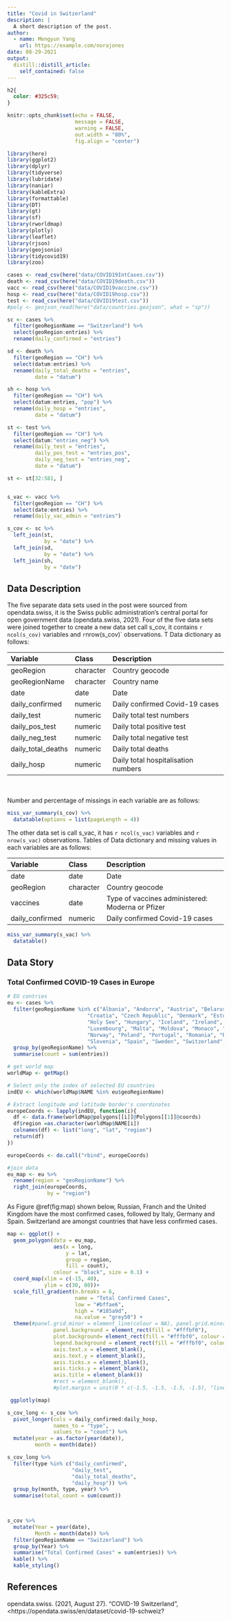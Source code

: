 ```yaml
---
title: "Covid in Switzerland"
description: |
  A short description of the post.
author:
  - name: Mengyun Yang
    url: https://example.com/norajones
date: 08-29-2021
output:
  distill::distill_article:
    self_contained: false
---
```


```css
h2{
  color: #325c59;
}

```


```r
knitr::opts_chunk$set(echo = FALSE,
                      message = FALSE,
                      warning = FALSE,
                      out.width = "80%",
                      fig.align = "center")
```

```r
library(here)
library(ggplot2)
library(dplyr)
library(tidyverse)
library(lubridate)
library(naniar)
library(kableExtra)
library(formattable)
library(DT)
library(gt)
library(sf)
library(rworldmap)
library(plotly)
library(leaflet)
library(rjson)
library(geojsonio)
library(tidycovid19)
library(zoo)
```

```r
cases <- read_csv(here("data/COVID19IntCases.csv"))
death <- read_csv(here("data/COVID19death.csv"))
vacc <- read_csv(here("data/COVID19vaccine.csv"))
hosp <- read_csv(here("data/COVID19hosp.csv"))
test <- read_csv(here("data/COVID19test.csv"))
#poly <- geojson_read(here("data/countries.geojson", what = "sp"))

```


```r
sc <- cases %>% 
  filter(geoRegionName == "Switzerland") %>% 
  select(geoRegion:entries) %>% 
  rename(daily_confirmed = "entries")

sd <- death %>% 
  filter(geoRegion == "CH") %>% 
  select(datum:entries) %>% 
  rename(daily_total_deaths = "entries",
         date = "datum")

sh <- hosp %>% 
  filter(geoRegion == "CH") %>% 
  select(datum:entries, "pop") %>% 
  rename(daily_hosp = "entries",
         date = "datum") 

st <- test %>% 
  filter(geoRegion == "CH") %>% 
  select(datum:"entries_neg") %>% 
  rename(daily_test = "entries",
         daily_pos_test = "entries_pos",
         daily_neg_test = "entries_neg",
         date = "datum")

st <- st[32:581, ]


s_vac <- vacc %>% 
  filter(geoRegion == "CH") %>% 
  select(date:entries) %>% 
  rename(daily_vac_admin = "entries")

s_cov <- sc %>% 
  left_join(st,
            by = "date") %>% 
  left_join(sd,
            by = "date") %>% 
  left_join(sh,
            by = "date") 
```

## Data Description

The five separate data sets used in the post were sourced from opendata.swiss, it is the Swiss public administration's central portal for open government data (opendata.swiss, 2021). Four of the five data sets were joined together to create a new data set call s_cov, it contains `r ncol(s_cov)` variables and `r `nrow(s_cov)` observations. T Data dictionary as follows:

|**Variable**      |**Class** |**Description**                    |
|:-----------------|:---------|:----------------------------------|
|geoRegion         |character |Country geocode                    |
|geoRegionName     |character |Country name                       |
|date              |date      |Date                               |
|daily_confirmed   |numeric   |Daily confirmed Covid-19 cases     | 
|daily_test        |numeric   |Daily total test numbers           |
|daily_pos_test    |numeric   |Daily total positive test          |
|daily_neg_test    |numeric   |Daily total negative test          |
|daily_total_deaths|numeric   |Daily total deaths                 | 
|daily_hosp        |numeric   |Daily total hospitalisation numbers|




<br><br>
Number and percentage of missings in each variable are as follows:
<br>
```r
miss_var_summary(s_cov) %>% 
  datatable(options = list(pageLength = 4))
```

The other data set is call s_vac, it has `r ncol(s_vac)` variables and `r nrow(s_vac)` observations. Tables of Data dictionary and missing values in each variables are as follows:

|**Variable**      |**Class** |**Description**                                  |
|:-----------------|:---------|:------------------------------------------------|
|date              |date      |Date                                             |
|geoRegion         |character |Country geocode                                  |
|vaccines          |date      |Type of vaccines administered: Moderna or Pfizer |
|daily_confirmed   |numeric   |Daily confirmed Covid-19 cases                   |   

```r
miss_var_summary(s_vac) %>% 
  datatable()
```


## Data Story

### Total Confirmed COVID-19 Cases in Europe

```r
# EU contries
eu <- cases %>% 
  filter(geoRegionName %in% c("Albania", "Andorra", "Austria", "Belarus", "Belgium", "Bosnia and Herzegovina", "Bulgaria",
                          "Croatia", "Czech Republic", "Denmark", "Estonia", "Finland", "France", "Germany", "Greece",
                          "Holy See", "Hungary", "Iceland", "Ireland", "Italy", "Latvia", "Liechtenstein", "Lithuania",
                          "Luxembourg", "Malta", "Moldova", "Monaco", "Montenegro", "Netherlands", "North Macedonia",
                          "Norway", "Poland", "Portugal", "Romania", "Russia", "San Marino", "Serbia", "Slovakia",
                          "Slovenia", "Spain", "Sweden", "Switzerland", "Ukraine", "United Kingdom")) %>% 
  group_by(geoRegionName) %>% 
  summarise(count = sum(entries)) 

# get world map
worldMap <- getMap()

# Select only the index of selected EU countries
indEU <- which(worldMap$NAME %in% eu$geoRegionName)

# Extract longitude and latitude border's coordinates  
europeCoords <- lapply(indEU, function(i){
  df <- data.frame(worldMap@polygons[[i]]@Polygons[[1]]@coords)
  df$region =as.character(worldMap$NAME[i])
  colnames(df) <- list("long", "lat", "region")
  return(df)
})

europeCoords <- do.call("rbind", europeCoords)

#join data
eu_map <- eu %>% 
  rename(region = "geoRegionName") %>% 
  right_join(europeCoords,
             by = "region")
```


As Figure \@ref(fig:map) shown below, Russian, Franch and the United Kingdom have the most confirmed cases, followed by Italy, Germany and Spain. Switzerland are amongst countries that have less confirmed cases.

<style>
.html-widget {
    margin: auto;
}
</style>

```r
map <- ggplot() + 
  geom_polygon(data = eu_map, 
               aes(x = long, 
                   y = lat, 
                   group = region, 
                   fill = count),
               colour = "black", size = 0.1) +
  coord_map(xlim = c(-15, 40),  
            ylim = c(30, 80))+ 
  scale_fill_gradient(n.breaks = 6,
                      name = "Total Confirmed Cases", 
                      low = "#bffae6", 
                      high = "#185a9d", 
                      na.value = "grey50") +
  theme(#panel.grid.minor = element_line(colour = NA), panel.grid.minor = element_line(colour = NA),
               panel.background = element_rect(fill = "#fffbf0"),
               plot.background= element_rect(fill = "#fffbf0", colour = "#fffbf0"),
               legend.background = element_rect(fill = "#fffbf0", colour = "#fffbf0"),
               axis.text.x = element_blank(),
               axis.text.y = element_blank(), 
               axis.ticks.x = element_blank(),
               axis.ticks.y = element_blank(), 
               axis.title = element_blank())
               #rect = element_blank(),
               #plot.margin = unit(0 * c(-1.5, -1.5, -1.5, -1.5), "lines"))

 ggplotly(map)
```

```r
s_cov_long <- s_cov %>% 
  pivot_longer(cols = daily_confirmed:daily_hosp,
               names_to = "type",
               values_to = "count") %>% 
  mutate(year = as.factor(year(date)),
         month = month(date)) 

s_cov_long %>% 
  filter(type %in% c("daily_confirmed",
                     "daily_test",
                     "daily_total_deaths",
                     "daily_hosp")) %>% 
  group_by(month, type, year) %>% 
  summarise(total_count = sum(count))

  
```









```r
s_cov %>% 
  mutate(Year = year(date),
         Month = month(date)) %>% 
  filter(geoRegionName == "Switzerland") %>% 
  group_by(Year) %>% 
  summarise("Total Confirmed Cases" = sum(entries)) %>% 
  kable() %>% 
  kable_styling()
```

## References

opendata.swiss. (2021, August 27). "COVID-19 Switzerland", <https://opendata.swiss/en/dataset/covid-19-schweiz?